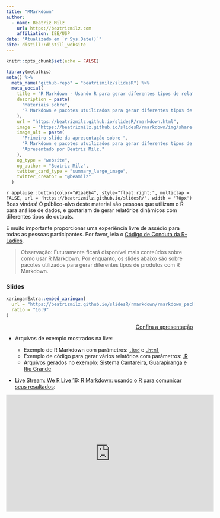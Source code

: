 ```yaml
---
title: "RMarkdown"
author:
  - name: Beatriz Milz 
    url: https://beatrizmilz.com
    affiliation: IEE/USP
date: "Atualizado em `r Sys.Date()`"
site: distill::distill_website
---
```


```r
knitr::opts_chunk$set(echo = FALSE)
```

```r
library(metathis)
meta() %>%
  meta_name("github-repo" = "beatrizmilz/slidesR") %>% 
  meta_social(
    title = "R Markdown - Usando R para gerar diferentes tipos de relatórios",
    description = paste(
      "Materiais sobre",
      "R Markdown e pacotes utuilizados para gerar diferentes tipos de relatórios,"
    ),
    url = "https://beatrizmilz.github.io/slidesR/rmarkdown.html",
    image = "https://beatrizmilz.github.io/slidesR/rmarkdown/img/share-card-packages.png",
    image_alt = paste(
      "Primeiro slide da apresentação sobre ",
      "R Markdown e pacotes utuilizados para gerar diferentes tipos de relatórios.",
      "Apresentado por Beatriz Milz."
    ),
    og_type = "website",
    og_author = "Beatriz Milz",
    twitter_card_type = "summary_large_image",
    twitter_creator = "@beamilz"
  )
```


`r applause::button(color="#1aa6b4", style="float:right;", multiclap = FALSE, url = 'https://beatrizmilz.github.io/slidesR/', width = '70px')` Boas vindas!
O público-alvo deste material são pessoas que utilizam o R para análise de dados, e gostariam de gerar relatórios dinâmicos com diferentes tipos de outputs.

É muito importante proporcionar uma experiência livre de assédio para todas as pessoas participantes.  Por favor, leia o [Código de Conduta da R-Ladies](https://github.com/rladies/starter-kit/wiki/Code-of-Conduct#portuguese).


> Observação: Futuramente ficará disponível mais conteúdos sobre como usar R Markdown. Por enquanto, os slides abaixo são sobre pacotes utilizados para gerar diferentes tipos de produtos com R Markdown.

### Slides

```r
xaringanExtra::embed_xaringan(
  url = "https://beatrizmilz.github.io/slidesR/rmarkdown/rmarkdown_packages.html",
  ratio = "16:9"
)
```


<p style="text-align:right;">[<i class="fas fa-external-link-alt"></i> Confira a apresentação](https://beatrizmilz.github.io/slidesR/rmarkdown/rmarkdown_packages.html)</p>


- Arquivos de exemplo mostrados na live: 

  - Exemplo de R Markdown com parâmetros: [`.Rmd`](https://beatrizmilz.github.io/slidesR/rmarkdown/exemplo_parametros/rmd_params_exemplo.Rmd) e [`.html`](https://beatrizmilz.github.io/slidesR/rmarkdown/exemplo_parametros/rmd_params_exemplo.html)     
  - Exemplo de código para gerar vários relatórios com parâmetros: [.R](https://beatrizmilz.github.io/slidesR/rmarkdown/exemplo_parametros/render.R)
  - Arquivos gerados no exemplo: Sistema [Cantareira](https://beatrizmilz.github.io/slidesR/rmarkdown/exemplo_parametros/Cantareira.html), [Guarapiranga](https://beatrizmilz.github.io/slidesR/rmarkdown/exemplo_parametros/Guarapiranga.html)  e [Rio Grande](https://beatrizmilz.github.io/slidesR/rmarkdown/exemplo_parametros/Rio Grande.html)



- [Live Stream: We R Live 16: R Markdown: usando o R para comunicar seus resultados](https://youtu.be/6oPZ5sGt6LA):

<iframe width="560" height="315" src="https://www.youtube.com/embed/6oPZ5sGt6LA" frameborder="0" allow="accelerometer; autoplay; clipboard-write; encrypted-media; gyroscope; picture-in-picture" allowfullscreen></iframe>